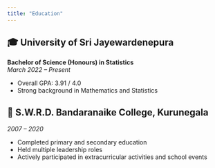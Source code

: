 ```yaml
---
title: "Education"
---
```


## 🎓 University of Sri Jayewardenepura

**Bachelor of Science (Honours) in Statistics**  
*March 2022 – Present*

- Overall GPA: 3.91 / 4.0  
- Strong background in Mathematics and Statistics

## 🏫 S.W.R.D. Bandaranaike College, Kurunegala

*2007 – 2020*

- Completed primary and secondary education  
- Held multiple leadership roles  
- Actively participated in extracurricular activities and school events  
